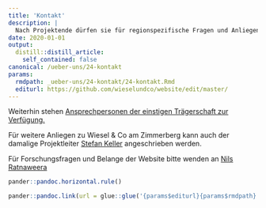 ```yaml
---
title: 'Kontakt'
description: |
  Nach Projektende dürfen sie für regionspezifische Fragen und Anliegen zu Wiesel & Co so vorgehen: 
date: 2020-01-01
output:
  distill::distill_article:
    self_contained: false
canonical: /ueber-uns/24-kontakt
params:
  rmdpath: _ueber-uns/24-kontakt/24-kontakt.Rmd
  editurl: https://github.com/wieselundco/website/edit/master/
---
```


Weiterhin stehen [Ansprechpersonen der einstigen Trägerschaft zur Verfügung.](https://wieselundco.github.io/website/ueber-uns/27-die-traegerschaft-wir-stellen-uns-vor/)
  
  Für weitere Anliegen zu Wiesel & Co am Zimmerberg kann auch der damalige Projektleiter [Stefan Keller](mailto:umschwung@gmail.com) angeschrieben werden.

  Für Forschungsfragen und Belange der Website bitte wenden an [Nils Ratnaweera](mailto:nils.ratnaweera@zhaw.ch)




```r
pander::pandoc.horizontal.rule()

pander::pandoc.link(url = glue::glue('{params$editurl}{params$rmdpath}'),text = 'Artikel bearbeiten')
```

<!--http://wieselundco.ch/ueber-uns/24-kontakt-->

